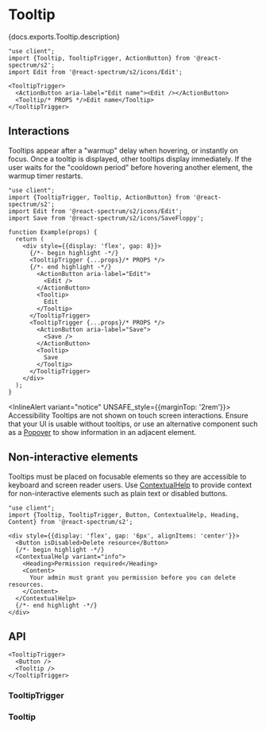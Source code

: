

# Tooltip

<PageDescription>{docs.exports.Tooltip.description}</PageDescription>

```tsx render docs={docs.exports.TooltipTrigger} links={docs.links} props={['placement', 'offset', 'crossOffset', 'shouldFlip']} type="s2"
"use client";
import {Tooltip, TooltipTrigger, ActionButton} from '@react-spectrum/s2';
import Edit from '@react-spectrum/s2/icons/Edit';

<TooltipTrigger>
  <ActionButton aria-label="Edit name"><Edit /></ActionButton>
  <Tooltip/* PROPS */>Edit name</Tooltip>
</TooltipTrigger>
```

## Interactions

Tooltips appear after a "warmup" delay when hovering, or instantly on focus. Once a tooltip is displayed, other tooltips display immediately. If the user waits for the "cooldown period" before hovering another element, the warmup timer restarts.

```tsx render docs={docs.exports.TooltipTrigger} links={docs.links} props={['trigger', 'delay', 'isDisabled']} type="vanilla"
"use client";
import {TooltipTrigger, Tooltip, ActionButton} from '@react-spectrum/s2';
import Edit from '@react-spectrum/s2/icons/Edit';
import Save from '@react-spectrum/s2/icons/SaveFloppy';

function Example(props) {
  return (
    <div style={{display: 'flex', gap: 8}}>
      {/*- begin highlight -*/}
      <TooltipTrigger {...props}/* PROPS */>
      {/*- end highlight -*/}
        <ActionButton aria-label="Edit">
          <Edit />
        </ActionButton>
        <Tooltip>
          Edit
        </Tooltip>
      </TooltipTrigger>
      <TooltipTrigger {...props}/* PROPS */>
        <ActionButton aria-label="Save">
          <Save />
        </ActionButton>
        <Tooltip>
          Save
        </Tooltip>
      </TooltipTrigger>
    </div>
  );
}
```

<InlineAlert variant="notice" UNSAFE_style={{marginTop: '2rem'}}>
  <Heading>Accessibility</Heading>
  <Content>Tooltips are not shown on touch screen interactions. Ensure that your UI is usable without tooltips, or use an alternative component such as a [Popover](Popover.html) to show information in an adjacent element.</Content>
</InlineAlert>

## Non-interactive elements

Tooltips must be placed on focusable elements so they are accessible to keyboard and screen reader users. Use [ContextualHelp](ContextualHelp.html) to provide context for non-interactive elements such as plain text or disabled buttons.

```tsx render
"use client";
import {Tooltip, TooltipTrigger, Button, ContextualHelp, Heading, Content} from '@react-spectrum/s2';

<div style={{display: 'flex', gap: '6px', alignItems: 'center'}}>
  <Button isDisabled>Delete resource</Button>
  {/*- begin highlight -*/}
  <ContextualHelp variant="info">
    <Heading>Permission required</Heading>
    <Content>
      Your admin must grant you permission before you can delete resources.
    </Content>
  </ContextualHelp>
  {/*- end highlight -*/}
</div>
```

## API

```tsx links={{TooltipTrigger: '#tooltiptrigger', Tooltip: '#tooltip', Button: 'Button.html'}}
<TooltipTrigger>
  <Button />
  <Tooltip />
</TooltipTrigger>
```

### TooltipTrigger

<PropTable component={docs.exports.TooltipTrigger} links={docs.links} showDescription />

### Tooltip

<PropTable component={docs.exports.Tooltip} links={docs.links} showDescription />
